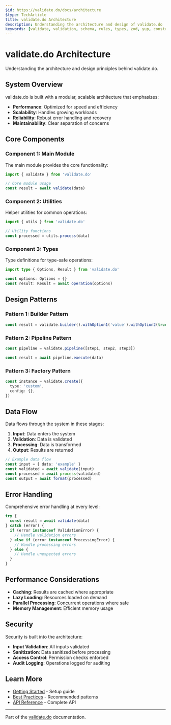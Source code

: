 ```yaml
---
$id: https://validate.do/docs/architecture
$type: TechArticle
title: validate.do Architecture
description: Understanding the architecture and design of validate.do
keywords: [validate, validation, schema, rules, types, zod, yup, constraints, architecture, design, system]
---
```


# validate.do Architecture

Understanding the architecture and design principles behind validate.do.

## System Overview

validate.do is built with a modular, scalable architecture that emphasizes:

- **Performance**: Optimized for speed and efficiency
- **Scalability**: Handles growing workloads
- **Reliability**: Robust error handling and recovery
- **Maintainability**: Clear separation of concerns

## Core Components

### Component 1: Main Module

The main module provides the core functionality:

```typescript
import { validate } from 'validate.do'

// Core module usage
const result = await validate(data)
```

### Component 2: Utilities

Helper utilities for common operations:

```typescript
import { utils } from 'validate.do'

// Utility functions
const processed = utils.process(data)
```

### Component 3: Types

Type definitions for type-safe operations:

```typescript
import type { Options, Result } from 'validate.do'

const options: Options = {}
const result: Result = await operation(options)
```

## Design Patterns

### Pattern 1: Builder Pattern

```typescript
const result = validate.builder().withOption1('value').withOption2(true).build()
```

### Pattern 2: Pipeline Pattern

```typescript
const pipeline = validate.pipeline([step1, step2, step3])

const result = await pipeline.execute(data)
```

### Pattern 3: Factory Pattern

```typescript
const instance = validate.create({
  type: 'custom',
  config: {},
})
```

## Data Flow

Data flows through the system in these stages:

1. **Input**: Data enters the system
2. **Validation**: Data is validated
3. **Processing**: Data is transformed
4. **Output**: Results are returned

```typescript
// Example data flow
const input = { data: 'example' }
const validated = await validate(input)
const processed = await process(validated)
const output = await format(processed)
```

## Error Handling

Comprehensive error handling at every level:

```typescript
try {
  const result = await validate(data)
} catch (error) {
  if (error instanceof ValidationError) {
    // Handle validation errors
  } else if (error instanceof ProcessingError) {
    // Handle processing errors
  } else {
    // Handle unexpected errors
  }
}
```

## Performance Considerations

- **Caching**: Results are cached where appropriate
- **Lazy Loading**: Resources loaded on demand
- **Parallel Processing**: Concurrent operations where safe
- **Memory Management**: Efficient memory usage

## Security

Security is built into the architecture:

- **Input Validation**: All inputs validated
- **Sanitization**: Data sanitized before processing
- **Access Control**: Permission checks enforced
- **Audit Logging**: Operations logged for auditing

## Learn More

- [Getting Started](./getting-started) - Setup guide
- [Best Practices](./best-practices) - Recommended patterns
- [API Reference](../api/reference) - Complete API

---

Part of the [validate.do](https://validate.do) documentation.
